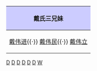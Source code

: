 {|align="center" style="border:1px solid #AAAAAA; margin-top:5px; margin-bottom:5px;"
!style="background-color:#CCCCFF;"|戴氏三兄妹
|-
|[[戴伟进]]{{·}} [[戴伟民]]{{·}} [[戴伟立]]
|}<noinclude>
[[Category:宁波人物并称|D]]
[[Category:鄞县人|D]]
[[Category:黄古林戴家|D]]
[[Category:宁波裔上海人|D]]
[[Category:宁波裔美国人|D]]
[[Category:宁波商帮|D]]
[[Category:戴姓|W]]
</noinclude>